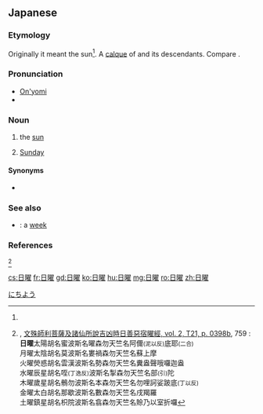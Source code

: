 ==Japanese==
{{ja-kanjitab|日|曜}}

===Etymology===
Originally it meant the sun<ref name="Amoghavajra" />. A [[calque]] of {{cog|la|dies Solis}} and its descendants. Compare {{m|ja|日|tr=hi|gloss=sun}}.

===Pronunciation===
* [[音読み|On'yomi]]
* {{IPA|lang=ja|/ni.t͡ɕi.jo.o/|[nit͡ɕijo̞ː]}}

===Noun===
{{ja-noun|にちよう|hhira=にちえう}}

# {{lb|ja|archaic}} the [[sun]]
# [[Sunday]]

====Synonyms====
* {{ja-r|日曜日|にちようび}}

===See also===
* {{ja-r|七曜|しちよう}}: a [[week]]

===References===
<references>
<ref name="Amoghavajra">{{w|Amoghavajra}}, [http://www.buddhist-canon.com/SUTRA/JMiJiao/T210398b.htm 文殊師利菩薩及諸仙所說吉凶時日善惡宿曜經, vol. 2, T21, p. 0398b], 759 :<br
/>'''日曜'''太陽胡名蜜波斯名曜森勿天竺名阿儞<small>(泥以反)</small>底耶<small>(二合)</small><br
/>月曜太陰胡名莫波斯名婁禍森勿天竺名蘇上摩<br
/>火曜熒惑胡名雲漢波斯名勢森勿天竺名糞盎聲哦囉迦盎<br
/>水曜辰星胡名咥<small>(丁逸反)</small>波斯名掣森勿天竺名部<small>(引)</small>陀<br
/>木曜歲星胡名鶻勿波斯名本森勿天竺名勿哩訶娑跛底<small>(丁以反)</small><br
/>金曜太白胡名那歇波斯名數森勿天竺名戌羯羅<br
/>土曜鎮星胡名枳院波斯名翕森勿天竺名賒乃以室折囉</ref>
</references>
[[Category:ja:Days of the week|にちよう]]

[[cs:日曜]]
[[fr:日曜]]
[[gd:日曜]]
[[ko:日曜]]
[[hu:日曜]]
[[mg:日曜]]
[[ro:日曜]]
[[zh:日曜]]